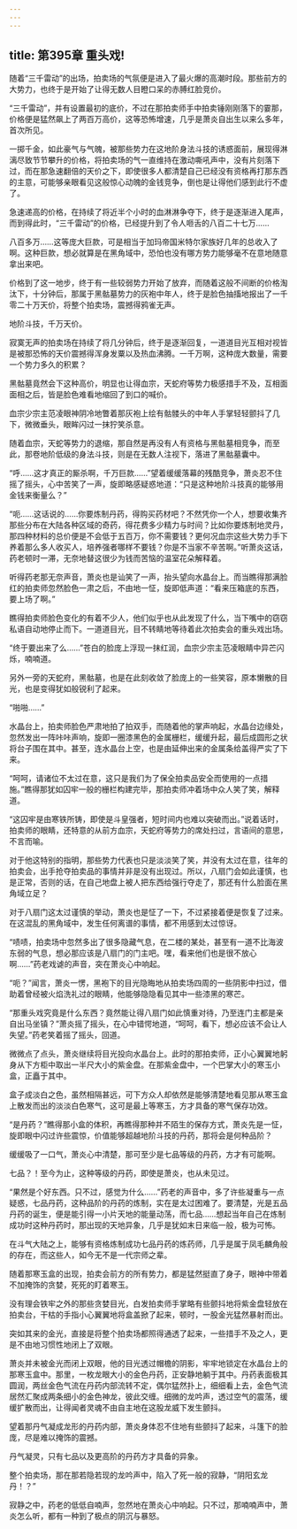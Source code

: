```yaml
---
---
---
```

title: 第395章 重头戏!
---



随着“三千雷动”的出场，拍卖场的气氛便是进入了最火爆的高潮时段。那些前方的大势力，也终于是开始了让得无数人目瞪口呆的赤膊红脸竞价。

“三千雷动”，并有设置最初的底价，不过在那拍卖师手中拍卖锤刚刚落下的霎那，价格便是猛然飙上了两百万高价，这等恐怖增速，几乎是萧炎自出生以来么多年，首次所见。

一掷千金，如此豪气与气魄，被那些势力在这地阶身法斗技的诱惑面前，展现得淋漓尽致节节攀升的价格，将拍卖场的气一直维持在激动嘶吼声中，没有片刻落下过，而在那急速翻倍的天价之下，即使很多人都清楚自己已经没有资格再打那东西的主意，可能够亲眼看见这般惊心动魄的金钱竞争，倒也是让得他们感到此行不虚了。

急速递高的价格，在持续了将近半个小时的血淋淋争夺下，终于是逐渐进入尾声，而到得此时，“三千雷动”的价格，已经提升到了令人咂舌的八百二十七万……

八百多万……这等庞大巨款，可是相当于加玛帝国米特尔家族好几年的总收入了啊。这种巨款，想必就算是在黑角域中，恐怕也没有哪方势力能够毫不在意地随意拿出来吧。

价格到了这一地步，终于有一些较弱势力开始了放弃，而随着这般不间断的价格淘汰下，十分钟后，那属于黑骷墓势力的灰袍中年人，终于是脸色抽搐地报出了一千零二十万天价，将整个拍卖场，震撼得鸦雀无声。

地阶斗技，千万天价。

寂寞无声的拍卖场在持续了将几分钟后，终于是逐渐回复，一道道目光互相对视皆是被那恐怖的天价震撼得浑身发粟以及热血沸腾。一千万啊，这种庞大数量，需要一个势力多久的积累？

黑骷墓竟然会下这种高价，明显也让得血宗，天蛇府等势力极感措手不及，互相面面相之后，皆是脸色难看地缩回了到口的喊价。

血宗少宗主范凌眼神阴冷地瞥着那灰袍上绘有骷髅头的中年人手掌轻轻颤抖了几下，微微垂头，眼眸闪过一抹狞笑杀意。

随着血宗，天蛇等势力的退缩，那自然是再没有人有资格与黑骷墓相竞争，而至此，那卷地阶低级的身法斗技，则是在无数人注视下，落进了黑骷墓囊中。

“呼……这才真正的厮杀啊，千万巨款……”望着缓缓落幕的残酷竞争，萧炎忍不住摇了摇头，心中苦笑了一声，旋即略感疑惑地道：“只是这种地阶斗技真的能够用金钱来衡量么？”

“呃……这话说的……你要炼制丹药，得购买药材吧？不然凭你一个人，想要收集齐那些分布在大陆各种区域的奇药，得花费多少精力与时间？比如你要炼制地灵丹，那四种材料的总价便是不会低于五百万，你不需要钱？更何况血宗这些大势力手下养着那么多人收买人，培养强者哪样不要钱？你是不当家不辛苦啊。”听萧炎这话，药老顿时一滞，无奈地替这很少为钱而苦恼的温室花朵解释着。

听得药老那无奈声音，萧炎也是讪笑了一声，抬头望向水晶台上。而当瞧得那满脸红的拍卖师忽然脸色一肃之后，不由地一怔，旋即低声道：“看来压箱底的东西，要上场了啊。”

瞧得拍卖师脸色变化的有着不少人，他们似乎也从此发现了什么，当下嘴中的窃窃私语自动地停止而下。一道道目光，目不转睛地等待着此次拍卖会的重头戏出场。

“终于要出来了么……”苍白的脸庞上浮现一抹红润，血宗少宗主范凌眼睛中异芒闪烁，喃喃道。

另外一旁的天蛇府，黑骷墓，也是在此刻收敛了脸庞上的一些笑容，原本懒散的目光，也是变得犹如般锐利了起来。

“啪啪……”

水晶台上，拍卖师脸色严肃地拍了拍双手，而随着他的掌声响起，水晶台边缘处，忽然发出一阵咔咔声响，旋即一圈漆黑色的金属栅栏，缓缓升起，最后成圆形之状将台子围在其中。甚至，连水晶台上空，也是由延伸出来的金属条给盖得严实了下来。

“呵呵，请诸位不太过在意，这只是我们为了保全拍卖品安全而使用的一点措施。”瞧得那犹如囚牢一般的栅栏构建完毕，那拍卖师冲着场中众人笑了笑，解释道。

“这囚牢是由寒铁所铸，即使是斗皇强者，短时间内也难以突破而出。”说着话时，拍卖师的眼睛，还特意的从前方血宗，天蛇府等势力的席处扫过，言语间的意思，不言而喻。

对于他这特别的指明，那些势力代表也只是淡淡笑了笑，并没有太过在意，往年的拍卖会，出手抢夺拍卖品的事情并非是没有出现过。所以，八扇门会如此谨慎，也是正常，否则的话，在自己地盘上被人把东西给强行夺走了，那还有什么脸面在黑角域立足？

对于八扇门这太过谨慎的举动，萧炎也是怔了一下，不过紧接着便是恢复了过来。在这混乱的黑角域中，发生任何离谱的事情，都不用感到太过惊讶。

“啧啧，拍卖场中忽然多出了很多隐藏气息，在二楼的某处，甚至有一道不比海波东弱的气息，想必那应该是八扇门的门主吧。嘿，看来他们也是很不放心啊……”药老戏谑的声音，突在萧炎心中响起。

“呃？”闻言，萧炎一愣，黑袍下的目光隐晦地从拍卖场四周的一些阴影中扫过，借助着曾经被火焰洗礼过的眼睛，他能够隐隐看见其中一些漆黑的寒芒。

“那重头戏究竟是什么东西？竟然能让得八扇门如此慎重对待，乃至连门主都是亲自出马坐镇？”萧炎摇了摇头，在心中错愕地道，“呵呵，看下，想必应该不会让人失望。”药老笑着摇了摇头，回道。

微微点了点头，萧炎继续将目光投向水晶台上。此时的那拍卖师，正小心翼翼地躬身从下方柜中取出一半尺大小的紫金盘。在那紫金盘中，一个巴掌大小的寒玉小盒，正矗于其中。

盒子成淡白之色，虽然相隔甚远，可下方众人却依然是能够清楚地看见那从寒玉盒上散发而出的淡淡白色寒气，这可是最上等寒玉，方才具备的寒气保存功效。

“是丹药？”瞧得那小盒的体积，再瞧得那种并不陌生的保存方式，萧炎先是一怔，旋即眼中闪过许些震惊，价值能够超越地阶斗技的丹药，那将会是何种品阶？

缓缓吸了一口气，萧炎心中清楚，那可至少是七品等级的丹药，方才有可能啊。

七品？！至今为止，这种等级的丹药，即使是萧炎，也从未见过。

“果然是个好东西。只不过，感觉为什么……”药老的声音中，多了许些凝重与一点疑惑，七品丹药，这种品阶的丹药的炼制，实在是太过困难了。要清楚，光是五品丹药的诞生，便是能引得一小片天地的能量动荡，而七品……想起当年自己在炼制成功时这种丹药时，那出现的天地异象，几乎是犹如末日来临一般，极为可怖。

在斗气大陆之上，能够有资格炼制成功七品丹药的炼药师，几乎是属于凤毛麟角般的存在，而这些人，如今无不是一代宗师之辈。

随着那寒玉盒的出现，拍卖会前方的所有势力，都是猛然挺直了身子，眼神中带着不加掩饰的贪婪，死死的盯着寒玉。

没有理会铁牢之外的那些贪婪目光，白发拍卖师手掌略有些颤抖地将紫金盘轻放在拍卖台，干枯的手指小心翼翼地将盒盖掀了起来，顿时，一股金光猛然暴射而出。

突如其来的金光，直接是将整个拍卖场都照得通透了起来，一些措手不及之人，更是不由地习惯性地闭上了双眼。

萧炎并未被金光而闭上双眼，他的目光透过帽檐的阴影，牢牢地锁定在水晶台上的那寒玉盒中。那里，一枚龙眼大小的金色丹药，正安静地躺于其中。丹药表面极其圆润，两丝金色气流在丹药内部流转不定，偶尔猛然扑上，细细看上去，金色气流居然汇聚成两条细小的金色神龙，彼此交缠。细微的龙吟声，透过空气的震荡，缓缓扩散而出，让得闻者灵魂不由自主地在这股龙威下发生颤抖。

望着那丹气凝成龙形的丹药内部，萧炎身体忍不住地有些颤抖了起来，斗篷下的脸庞，尽是难以掩饰的震撼。

丹气凝灵，只有七品以及更高阶的丹药方才具备的异象。

整个拍卖场，那在那若隐若现的龙吟声中，陷入了死一般的寂静，“阴阳玄龙丹！？”

寂静之中，药老的低低自喃声，忽然地在萧炎心中响起。只不过，那喃喃声中，萧炎怎么听，都有一种到了极点的阴沉与暴怒。